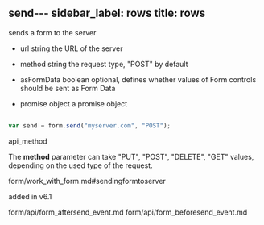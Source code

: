 send---
sidebar_label: rows
title: rows
---


          


<Short>
 sends a form to the server


</Short>



- url			string		the URL of the server
- method 		string		the request type, "POST" by default
- asFormData	boolean		optional, defines whether values of Form controls should be sent as Form Data




- promise 		object		a promise object


~~~js

var send = form.send("myserver.com", "POST");


~~~
 api_method

<Descr>

The <strong>method</strong> parameter can take "PUT", "POST", "DELETE", "GET" values, depending on the used type of the request. 



</Descr>


 form/work_with_form.md#sendingformtoserver



 added in v6.1



form/api/form_aftersend_event.md
form/api/form_beforesend_event.md

